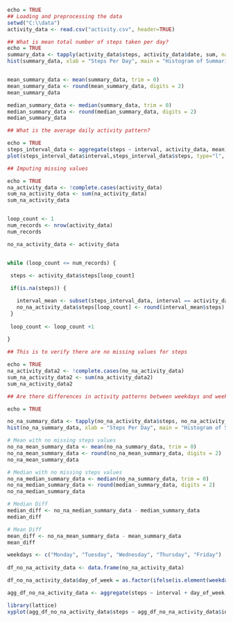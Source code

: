 

```r
echo = TRUE 
## Loading and preprocessing the data
setwd("C:\\data")
activity_data <- read.csv("activity.csv", header=TRUE)
```


```r
## What is mean total number of steps taken per day?
echo = TRUE 
summary_data <- tapply(activity_data$steps, activity_data$date, sum, na.rm=TRUE)
hist(summary_data, xlab = "Steps Per Day", main = "Histogram of Summarized Activity Data")


mean_summary_data <- mean(summary_data, trim = 0) 
mean_summary_data <- round(mean_summary_data, digits = 2)
mean_summary_data

median_summary_data <- median(summary_data, trim = 0) 
median_summary_data <- round(median_summary_data, digits = 2)
median_summary_data
```

```r
## What is the average daily activity pattern?

echo = TRUE
steps_interval_data <- aggregate(steps ~ interval, activity_data, mean)
plot(steps_interval_data$interval,steps_interval_data$steps, type="l", xlab = "Interval", ylab = "Steps", col= "blue")
```

```r
## Imputing missing values

echo = TRUE 
na_activity_data <- !complete.cases(activity_data)
sum_na_activity_data <- sum(na_activity_data)
sum_na_activity_data


loop_count <- 1
num_records <- nrow(activity_data)
num_records

no_na_activity_data <- activity_data


while (loop_count <= num_records) {
  
 steps <- activity_data$steps[loop_count]

 if(is.na(steps)) {

   interval_mean <- subset(steps_interval_data, interval == activity_data$interval[loop_count])  
   no_na_activity_data$steps[loop_count] <- round(interval_mean$steps)
 }
   
 loop_count <- loop_count +1
 
}
```

```r
## This is to verify there are no missing values for steps

echo = TRUE 
na_activity_data2 <- !complete.cases(no_na_activity_data)
sum_na_activity_data2 <- sum(na_activity_data2)
sum_na_activity_data2

```




```r
## Are there differences in activity patterns between weekdays and weekends?

echo = TRUE 

no_na_summary_data <- tapply(no_na_activity_data$steps, no_na_activity_data$date, sum)
hist(no_na_summary_data, xlab = "Steps Per Day", main = "Histogram of Summarized Activity Data (no missing steps values)")

# Mean with no missing steps values
no_na_mean_summary_data <- mean(no_na_summary_data, trim = 0) 
no_na_mean_summary_data <- round(no_na_mean_summary_data, digits = 2)
no_na_mean_summary_data

# Median with no missing steps values
no_na_median_summary_data <- median(no_na_summary_data, trim = 0) 
no_na_median_summary_data <- round(median_summary_data, digits = 2)
no_na_median_summary_data

# Median Diff
median_diff <- no_na_median_summary_data - median_summary_data
median_diff

# Mean Diff
mean_diff <- no_na_mean_summary_data - mean_summary_data
mean_diff

weekdays <- c("Monday", "Tuesday", "Wednesday", "Thursday", "Friday")
              
df_no_na_activity_data <- data.frame(no_na_activity_data)

df_no_na_activity_data$day_of_week = as.factor(ifelse(is.element(weekdays(as.Date(df_no_na_activity_data $date)),weekdays), "Weekday", "Weekend"))

agg_df_no_na_activity_data <- aggregate(steps ~ interval + day_of_week, df_no_na_activity_data, mean)

library(lattice)
xyplot(agg_df_no_na_activity_data$steps ~ agg_df_no_na_activity_data$interval|agg_df_no_na_activity_data$day_of_week, main="Average Steps per Day by Interval",xlab="Interval", ylab="Steps",layout=c(1,2), type="l")

```

